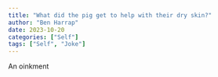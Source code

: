 ```yaml
---
title: "What did the pig get to help with their dry skin?"
author: "Ben Harrap"
date: 2023-10-20
categories: ["Self"]
tags: ["Self", "Joke"]
---
```


An oinkment